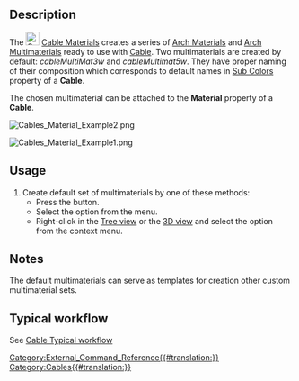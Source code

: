 <languages/>
<translate>

<!--T:1-->
{{Docnav
|[[Cables_CableLightPoint|Cable Light Point]]
|[[Cables_SupportPoint|Support Point]]
|[[Cables_Workbench|Cables]]
|IconL=Cables_CableLightPoint.svg
|IconR=Cables_SupportPoint.svg
|IconC=Cables_workbench_icon.svg
}}

<!--T:2-->
{{GuiCommand
|Name=Cables Material
|MenuLocation=Cables → Cable Materials
|Workbenches=[[Cables_Workbench|Cables]]
|Shortcut=
|Version=1.0
|SeeAlso=[[Cables_Cable|Cable]], [[Cables_CableBox|Cable Box]]
}}

==Description== <!--T:3-->

<!--T:4-->
The [[Image:Cables_Material.svg|24px]] [[Cables_Material|Cable Materials]] creates a series of [[Arch_SetMaterial|Arch Materials]] and [[Arch_MultiMaterial|Arch Multimaterials]] ready to use with [[Cables_Cable|Cable]]. Two multimaterials are created by default: ''cableMultiMat3w'' and ''cableMultimat5w''. They have proper naming of their composition which corresponds to default names in [[Cables_Cable#Properties|Sub Colors]] property of a '''Cable'''.

<!--T:5-->
The chosen multimaterial can be attached to the '''Material''' property of a '''Cable'''.

</translate>
[[Image:Cables_Material_Example2.png]]

[[Image:Cables_Material_Example1.png]]
<translate>
<!--T:6-->
{{Caption|Example of the default multimaterials:<br/>There are J, L1, N, PE, CU names visible}}

==Usage== <!--T:7-->

<!--T:8-->
# Create default set of multimaterials by one of these methods:
#* Press the {{Button|[[Image:Cables_Material.svg|16px]] [[Cables_Material|Cable Materials]]}} button.
#* Select the {{MenuCommand|Cables → [[Image:Cables_Material.svg|16px]] Cable Materials}} option from the menu.
#* Right-click in the [[Tree_view|Tree view]] or the [[3D_view|3D view]] and select the {{MenuCommand|Cables → [[Image:Cables_Material.svg|16px]] Cable Materials}} option from the context menu.

==Notes== <!--T:9-->

<!--T:10-->
The default multimaterials can serve as templates for creation other custom multimaterial sets.

==Typical workflow== <!--T:11-->

<!--T:12-->
See [[Cables_Cable#Typical workflow|Cable Typical workflow]]


<!--T:13-->
{{Docnav
|[[Cables_CableLightPoint|Cable Light Point]]
|[[Cables_SupportPoint|Support Point]]
|[[Cables_Workbench|Cables]]
|IconL=Cables_CableLightPoint.svg
|IconR=Cables_SupportPoint.svg
|IconC=Cables_workbench_icon.svg
}}

</translate>
[[Category:External_Command_Reference{{#translation:}}]]
[[Category:Cables{{#translation:}}]]